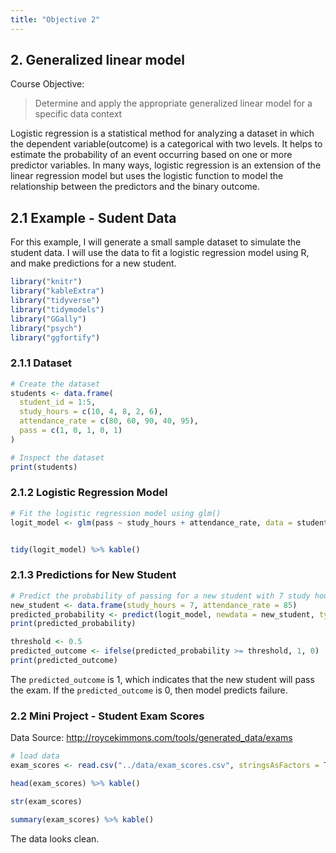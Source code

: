 ```yaml
---
title: "Objective 2"
---
```


## 2. Generalized linear model

Course Objective:

> Determine and apply the appropriate generalized linear model for a specific data context

Logistic regression is a statistical method for analyzing a dataset in which the dependent variable(outcome) is a categorical with two levels. It helps to estimate the probability of an event occurring based on one or more predictor variables. In many ways, logistic regression is an extension of the linear regression model but uses the logistic function to model the relationship between the predictors and the binary outcome.

## 2.1 Example - Sudent Data

For this example, I will generate a small sample dataset to simulate the student data. I will use the data to fit a logistic regression model using R, and make predictions for a new student.

```r
library("knitr")
library("kableExtra")
library("tidyverse")
library("tidymodels")
library("GGally")
library("psych")
library("ggfortify")
```

### 2.1.1 Dataset

```r
# Create the dataset
students <- data.frame(
  student_id = 1:5,
  study_hours = c(10, 4, 8, 2, 6),
  attendance_rate = c(80, 60, 90, 40, 95),
  pass = c(1, 0, 1, 0, 1)
)

# Inspect the dataset
print(students)
```

### 2.1.2 Logistic Regression Model

```r
# Fit the logistic regression model using glm()
logit_model <- glm(pass ~ study_hours + attendance_rate, data = students, family = "binomial")


tidy(logit_model) %>% kable()
```

### 2.1.3 Predictions for New Student

```r
# Predict the probability of passing for a new student with 7 study hours and an 85% attendance rate
new_student <- data.frame(study_hours = 7, attendance_rate = 85)
predicted_probability <- predict(logit_model, newdata = new_student, type = "response")
print(predicted_probability)
```

```r
threshold <- 0.5
predicted_outcome <- ifelse(predicted_probability >= threshold, 1, 0)
print(predicted_outcome)
```

The `predicted_outcome` is 1, which indicates that the new student will pass the exam. If the `predicted_outcome` is 0, then model predicts failure.

### 2.2 Mini Project - Student Exam Scores

Data Source: [http://roycekimmons.com/tools/generated_data/exams](http://roycekimmons.com/tools/generated_data/exams)

```r
# load data
exam_scores <- read.csv("../data/exam_scores.csv", stringsAsFactors = T)
```

```r
head(exam_scores) %>% kable()
```

```r
str(exam_scores)
```


```r
summary(exam_scores) %>% kable()
```

The data looks clean. 
